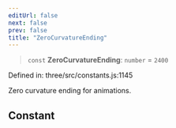 ```yaml
---
editUrl: false
next: false
prev: false
title: "ZeroCurvatureEnding"
---
```


> `const` **ZeroCurvatureEnding**: `number` = `2400`

Defined in: three/src/constants.js:1145

Zero curvature ending for animations.

## Constant
